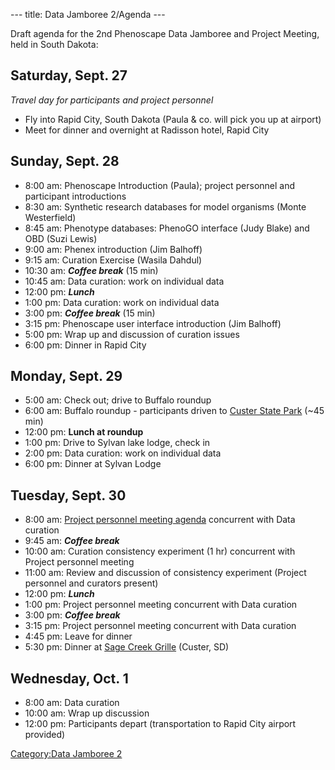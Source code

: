 ---
title: Data Jamboree 2/Agenda
---

Draft agenda for the 2nd Phenoscape Data Jamboree and Project Meeting, held in South Dakota:
== Saturday, Sept. 27 ==
''Travel day for participants and project personnel''
* Fly into Rapid City, South Dakota (Paula & co. will pick you up at airport)
* Meet for dinner and overnight at Radisson hotel, Rapid City

== Sunday, Sept. 28 ==

* 8:00 am: Phenoscape Introduction (Paula); project personnel and participant introductions
* 8:30 am: Synthetic research databases for model organisms (Monte Westerfield)
* 8:45 am: Phenotype databases: PhenoGO interface (Judy Blake) and OBD (Suzi Lewis)
* 9:00 am: Phenex introduction (Jim Balhoff)
* 9:15 am: Curation Exercise (Wasila Dahdul)
* 10:30 am: '''''Coffee break''''' (15 min)
* 10:45 am: Data curation: work on individual data
* 12:00 pm: '''''Lunch'''''
* 1:00 pm: Data curation: work on individual data
* 3:00 pm: '''''Coffee break''''' (15 min)
* 3:15 pm: Phenoscape user interface introduction (Jim Balhoff)
* 5:00 pm: Wrap up and discussion of curation issues
* 6:00 pm: Dinner in Rapid City

== Monday, Sept. 29 ==
* 5:00 am: Check out; drive to Buffalo roundup
* 6:00 am: Buffalo roundup - participants driven to [http://www.sdgfp.info/Parks/Regions/Custer/round.htm Custer State Park] (~45 min)
* 12:00 pm: '''Lunch at roundup'''
* 1:00 pm: Drive to Sylvan lake lodge, check in
* 2:00 pm: Data curation: work on individual data
* 6:00 pm: Dinner at Sylvan Lodge

== Tuesday, Sept. 30 ==
* 8:00 am: [[WG:All-Hands_Meeting_30Sep08|Project personnel meeting agenda]] concurrent with Data curation
*9:45 am: '''''Coffee break'''''
*10:00 am: Curation consistency experiment (1 hr) concurrent with Project personnel meeting
* 11:00 am: Review and discussion of consistency experiment (Project personnel and curators present)
* 12:00 pm: '''''Lunch'''''
* 1:00 pm: Project personnel meeting concurrent with Data curation
* 3:00 pm: '''''Coffee break'''''
*3:15 pm:  Project personnel meeting concurrent with Data curation
* 4:45 pm: Leave for dinner
* 5:30 pm: Dinner at [http://rapidcityjournal.com/bhflavor/index.php?list=reviews&reid=59 Sage Creek Grille] (Custer, SD)

== Wednesday, Oct. 1==
* 8:00 am: Data curation
* 10:00 am: Wrap up discussion
* 12:00 pm: Participants depart (transportation to Rapid City airport provided)

[[Category:Data Jamboree 2]]